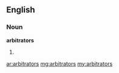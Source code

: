 ==English==

===Noun===
'''arbitrators'''

# {{plural of|[[arbitrator]]}}

[[ar:arbitrators]]
[[mg:arbitrators]]
[[my:arbitrators]]